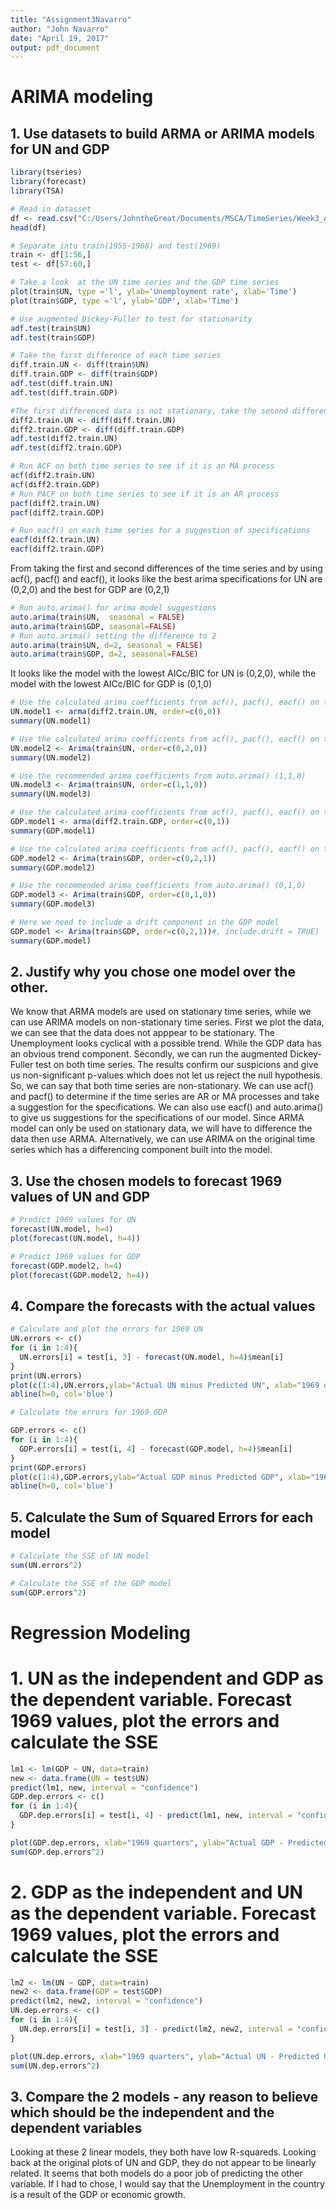 ```yaml
---
title: "Assignment3Navarro"
author: "John Navarro"
date: "April 19, 2017"
output: pdf_document
---
```

# ARIMA modeling

## 1. Use datasets  to build ARMA or ARIMA models for UN and GDP

```r
library(tseries)
library(forecast)
library(TSA)
```

```r
# Read in datasset
df <- read.csv("C:/Users/JohntheGreat/Documents/MSCA/TimeSeries/Week3_ARIMA/Unemployment_GDP_UK.csv", header=TRUE, sep=",")
head(df)

# Separate into train(1955-1968) and test(1969)
train <- df[1:56,]
test <- df[57:60,]

# Take a look  at the UN time series and the GDP time series
plot(train$UN, type ='l', ylab='Unemployment rate', xlab='Time')
plot(train$GDP, type ='l', ylab='GDP', xlab='Time')

# Use augmented Dickey-Fuller to test for stationarity
adf.test(train$UN)
adf.test(train$GDP)

# Take the first difference of each time series
diff.train.UN <- diff(train$UN)
diff.train.GDP <- diff(train$GDP)
adf.test(diff.train.UN)
adf.test(diff.train.GDP)

#The first differenced data is not stationary, take the second differenec
diff2.train.UN <- diff(diff.train.UN)
diff2.train.GDP <- diff(diff.train.GDP)
adf.test(diff2.train.UN)
adf.test(diff2.train.GDP)

# Run ACF on both time series to see if it is an MA process
acf(diff2.train.UN)
acf(diff2.train.GDP)
# Run PACF on both time series to see if it is an AR process
pacf(diff2.train.UN)
pacf(diff2.train.GDP)

# Run eacf() on each time series for a suggestion of specifications
eacf(diff2.train.UN)
eacf(diff2.train.GDP)
```

From taking the first and second differences of the time series and by using acf(), pacf() and eacf(), it looks like the best arima specifications for UN are (0,2,0) and the best for GDP are (0,2,1)

```r
# Run auto.arima() for arima model suggestions
auto.arima(train$UN,  seasonal = FALSE)
auto.arima(train$GDP, seasonal=FALSE)
# Run auto.arima() setting the difference to 2
auto.arima(train$UN, d=2, seasonal = FALSE)
auto.arima(train$GDP, d=2, seasonal=FALSE)
```

It looks like the model with the lowest AICc/BIC for UN is (0,2,0), while the model with the lowest AICc/BIC for GDP is (0,1,0)

```r
# Use the calculated arima coefficients from acf(), pacf(), eacf() on the second differenced UN data (0,2,0)
UN.model1 <- arma(diff2.train.UN, order=c(0,0))
summary(UN.model1)

# Use the calculated arima coefficients from acf(), pacf(), eacf() on the orginal UN data, letting Arima() do the differencing (0,2,0)
UN.model2 <- Arima(train$UN, order=c(0,2,0))
summary(UN.model2)

# Use the recommended arima coefficients from auto.arima() (1,1,0)
UN.model3 <- Arima(train$UN, order=c(1,1,0))
summary(UN.model3)

# Use the calculated arima coefficients from acf(), pacf(), eacf() on the second differenced GDP data
GDP.model1 <- arma(diff2.train.GDP, order=c(0,1))
summary(GDP.model1)

# Use the calculated arima coefficients from acf(), pacf(), eacf() on the orginal GDP data, letting Arima() do the differencing (0,2,1)
GDP.model2 <- Arima(train$GDP, order=c(0,2,1))
summary(GDP.model2)

# Use the recommended arima coefficients from auto.arima() (0,1,0)
GDP.model3 <- Arima(train$GDP, order=c(0,1,0))
summary(GDP.model3)

# Here we need to include a drift component in the GDP model
GDP.model <- Arima(train$GDP, order=c(0,2,1))#, include.drift = TRUE)
summary(GDP.model)
```

## 2. Justify why you chose one model over the other.

We know that ARMA models are used on stationary time series, while we can use ARIMA models on non-stationary time series. 
First we plot the data, we can see that the data does not apppear to be stationary. The Unemployment looks cyclical with a possible trend. While the GDP data has an obvious trend component. 
Secondly, we can run the augmented Dickey-Fuller test on both time series. The results confirm our suspicions and give us non-significant p-values which does not let us reject the null hypothesis. So, we can say that both time series are non-stationary. 
We can use acf() and pacf() to determine if the time series are AR or MA processes and take a suggestion for the specifications. We can also use eacf() and auto.arima() to give us suggestions for the specifications of our model.
Since ARMA model can only be used on stationary data, we will have to difference the data then use ARMA. Alternatively, we can use ARIMA on the original time series which has a differencing component built into the model.

## 3. Use the chosen models to forecast 1969 values of UN and GDP

```r
# Predict 1969 values for UN
forecast(UN.model, h=4)
plot(forecast(UN.model, h=4))

# Predict 1969 values for GDP
forecast(GDP.model2, h=4)
plot(forecast(GDP.model2, h=4))
```

## 4. Compare the forecasts with the actual values

```r
# Calculate and plot the errors for 1969 UN
UN.errors <- c()
for (i in 1:4){
  UN.errors[i] = test[i, 3] - forecast(UN.model, h=4)$mean[i]
}
print(UN.errors)
plot(c(1:4),UN.errors,ylab="Actual UN minus Predicted UN", xlab="1969 quarters") 
abline(h=0, col='blue')

# Calculate the errors for 1969 GDP

GDP.errors <- c()
for (i in 1:4){
  GDP.errors[i] = test[i, 4] - forecast(GDP.model, h=4)$mean[i]
}
print(GDP.errors)
plot(c(1:4),GDP.errors,ylab="Actual GDP minus Predicted GDP", xlab="1969 quarters") 
abline(h=0, col='blue')
```

## 5. Calculate the Sum of Squared Errors for each model

```r
# Calculate the SSE of UN model
sum(UN.errors^2)

# Calculate the SSE of the GDP model
sum(GDP.errors^2)
```

# Regression Modeling

# 1. UN as the independent and GDP as the dependent variable. Forecast 1969 values, plot the errors and calculate the SSE

```r
lm1 <- lm(GDP ~ UN, data=train)
new <- data.frame(UN = test$UN)
predict(lm1, new, interval = "confidence")
GDP.dep.errors <- c()
for (i in 1:4){
  GDP.dep.errors[i] = test[i, 4] - predict(lm1, new, interval = "confidence")[i]
}

plot(GDP.dep.errors, xlab="1969 quarters", ylab="Actual GDP - Predicted GDP")
sum(GDP.dep.errors^2)
```

# 2. GDP as the independent and UN as the dependent variable. Forecast 1969 values, plot the errors and calculate the SSE

```r
lm2 <- lm(UN ~ GDP, data=train)
new2 <- data.frame(GDP = test$GDP)
predict(lm2, new2, interval = "confidence")
UN.dep.errors <- c()
for (i in 1:4){
  UN.dep.errors[i] = test[i, 3] - predict(lm2, new2, interval = "confidence")[i]
}

plot(UN.dep.errors, xlab="1969 quarters", ylab="Actual UN - Predicted UN")
sum(UN.dep.errors^2)

```

## 3. Compare the 2 models - any reason to believe which should be the independent and the dependent variables

Looking at these 2 linear models, they both have low R-squareds. Looking back at the original plots of UN and GDP, they do not appear to be linearly related. It seems that both models do a poor job of predicting the other variable. If I had to chose, I would say that the Unemployment in the country is a result of the GDP or economic growth.